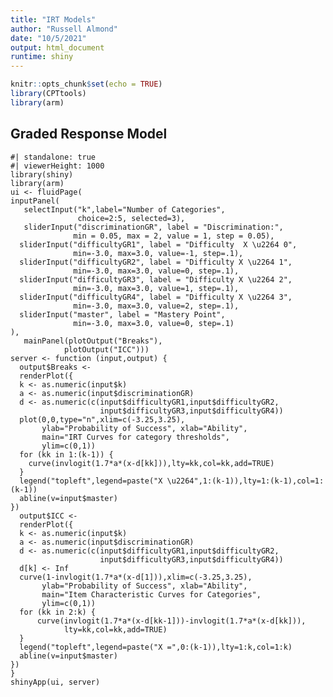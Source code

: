 ```yaml
---
title: "IRT Models"
author: "Russell Almond"
date: "10/5/2021"
output: html_document
runtime: shiny
---
```


```r
knitr::opts_chunk$set(echo = TRUE)
library(CPTtools)
library(arm)
```



## Graded Response Model

```shinylive-r
#| standalone: true
#| viewerHeight: 1000
library(shiny)
library(arm)
ui <- fluidPage(
inputPanel(
   selectInput("k",label="Number of Categories",
               choice=2:5, selected=3),
   sliderInput("discriminationGR", label = "Discrimination:",
              min = 0.05, max = 2, value = 1, step = 0.05),
  sliderInput("difficultyGR1", label = "Difficulty  X \u2264 0",
              min=-3.0, max=3.0, value=-1, step=.1),
  sliderInput("difficultyGR2", label = "Difficulty X \u2264 1",
              min=-3.0, max=3.0, value=0, step=.1),
  sliderInput("difficultyGR3", label = "Difficulty X \u2264 2",
              min=-3.0, max=3.0, value=1, step=.1),
  sliderInput("difficultyGR4", label = "Difficulty X \u2264 3",
              min=-3.0, max=3.0, value=2, step=.1),
  sliderInput("master", label = "Mastery Point",
              min=-3.0, max=3.0, value=0, step=.1)
),
   mainPanel(plotOutput("Breaks"),
            plotOutput("ICC")))
server <- function (input,output) {
  output$Breaks <- 
  renderPlot({
  k <- as.numeric(input$k)
  a <- as.numeric(input$discriminationGR)
  d <- as.numeric(c(input$difficultyGR1,input$difficultyGR2,
                    input$difficultyGR3,input$difficultyGR4))
  plot(0,0,type="n",xlim=c(-3.25,3.25),
       ylab="Probability of Success", xlab="Ability",
       main="IRT Curves for category thresholds",
       ylim=c(0,1))
  for (kk in 1:(k-1)) {
    curve(invlogit(1.7*a*(x-d[kk])),lty=kk,col=kk,add=TRUE)
  }
  legend("topleft",legend=paste("X \u2264",1:(k-1)),lty=1:(k-1),col=1:(k-1))
  abline(v=input$master)
})
  output$ICC <- 
  renderPlot({
  k <- as.numeric(input$k)
  a <- as.numeric(input$discriminationGR)
  d <- as.numeric(c(input$difficultyGR1,input$difficultyGR2,
                    input$difficultyGR3,input$difficultyGR4))
  d[k] <- Inf
  curve(1-invlogit(1.7*a*(x-d[1])),xlim=c(-3.25,3.25),
       ylab="Probability of Success", xlab="Ability",
       main="Item Characteristic Curves for Categories",
       ylim=c(0,1))
  for (kk in 2:k) {
      curve(invlogit(1.7*a*(x-d[kk-1]))-invlogit(1.7*a*(x-d[kk])),
            lty=kk,col=kk,add=TRUE)
  }
  legend("topleft",legend=paste("X =",0:(k-1)),lty=1:k,col=1:k)
  abline(v=input$master)
})
}
shinyApp(ui, server)
```



